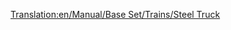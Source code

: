 [[Translation:en/Manual/Base Set/Trains/Steel Truck]]
{{en/Manual/Base Set/Trains/Trains Carriages new|Picture=[[File:en/Manual/Base Set/Trains/Steeltruck.png]]
|NormalCost=£1,148 ($2,296)
|NormalWeight=18 / 38 t
|NormalCapacity=20 tonnes of steel
|MonoCost=£1,148 ($2,296)
|MonoWeight=18 / 43 t
|MonoCapacity=25 tonnes of steel
|MagCost=£1,148 ($2,296)
|MagWeight=18 / 45 t
|MagCapacity=27 tonnes of steel
|Description=[[en/Manual/Base Set/Trains/Steel Truck]] is best suited to haul [[en/Manual/Base Set/Cargos/Steel]], which is made is [[en/Manual/Base Set/Industries/Steel Mill | Steel Mills]]. Available in [[en/Manual/Climates#temperate | Temperate]] climate only.
}}